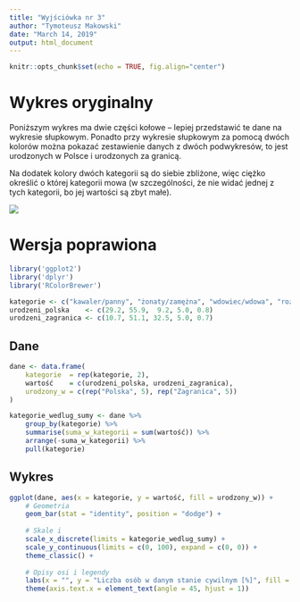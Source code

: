 ```yaml
---
title: "Wyjściówka nr 3"
author: "Tymoteusz Makowski"
date: "March 14, 2019"
output: html_document
---
```


```r
knitr::opts_chunk$set(echo = TRUE, fig.align="center")
```


# Wykres oryginalny

Poniższym wykres ma dwie części kołowe -- lepiej przedstawić te dane na wykresie słupkowym. Ponadto przy wykresie słupkowym za pomocą dwóch kolorów można pokazać zestawienie danych z dwóch podwykresów, to jest urodzonych w Polsce i urodzonych za granicą.

Na dodatek kolory dwóch kategorii są do siebie zbliżone, więc ciężko określić o której kategorii mowa (w szczególności, że nie widać jednej z tych kategorii, bo jej wartości są zbyt małe).

![](wykres_oryginalny.png)

# Wersja poprawiona

```r
library('ggplot2')
library('dplyr')
library('RColorBrewer')

kategorie <- c("kawaler/panny", "żonaty/zamężna", "wdowiec/wdowa", "rozwiedzony/rozwiedzona", "stan cywilny nieustalony")
urodzeni_polska    <- c(29.2, 55.9,  9.2, 5.0, 0.8)
urodzeni_zagranica <- c(10.7, 51.1, 32.5, 5.0, 0.7)
```

## Dane
```r
dane <- data.frame(
    kategorie  = rep(kategorie, 2),
    wartość    = c(urodzeni_polska, urodzeni_zagranica),
    urodzony_w = c(rep("Polska", 5), rep("Zagranica", 5))
)

kategorie_wedlug_sumy <- dane %>%
    group_by(kategorie) %>%
    summarise(suma_w_kategorii = sum(wartość)) %>%
    arrange(-suma_w_kategorii) %>%
    pull(kategorie)
```

## Wykres
```r
ggplot(dane, aes(x = kategorie, y = wartość, fill = urodzony_w)) +
    # Geometria
    geom_bar(stat = "identity", position = "dodge") +
    
    # Skale i 
    scale_x_discrete(limits = kategorie_wedlug_sumy) +
    scale_y_continuous(limits = c(0, 100), expand = c(0, 0)) +
    theme_classic() +
    
    # Opisy osi i legendy
    labs(x = "", y = "Liczba osób w danym stanie cywilnym [%]", fill = "Miejsce urodzenia") +
    theme(axis.text.x = element_text(angle = 45, hjust = 1))
```
